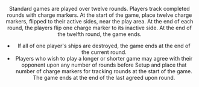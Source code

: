 <Header title="game length and tracking rounds" />

Standard games are played over twelve rounds. Players track completed
rounds with charge markers. At the start of the game, place twelve charge
markers, flipped to their active sides, near the play area. At the end of each
round, the players flip one charge marker to its inactive side. At the end of the
twelfth round, the game ends.

- If all of one player's ships are destroyed, the game ends at the end of the
  current round.
- Players who wish to play a longer or shorter game may agree with their
  opponent upon any number of rounds before Setup and place that number
  of charge markers for tracking rounds at the start of the game. The game
  ends at the end of the last agreed upon round.
